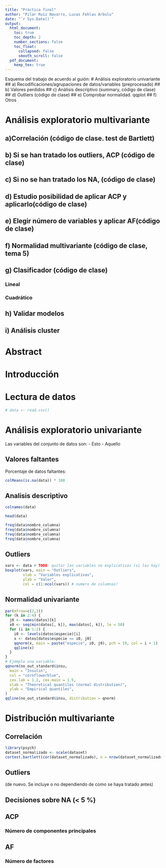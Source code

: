 ```yaml
---
title: "Práctica final"
author: "Pilar Ruiz Navarro, Lucas Fehlau Arbulu"
date: "`r Sys.Date()`"
output:
  html_document: 
    toc: true
    toc_depth: 2
    number_sections: false
    toc_float: 
      collapsed: false
      smooth_scroll: false
  pdf_document:
    keep_tex: true
---
```



Esquema del trabajo de acuerdo al guión:
# Análisis exploratorio univariante
## a) Recodificaciones/agrupaciones de datos/variables (preprocesado)
## b) Valores perdidos
## c) Análisis descriptivo (summary, código de clase)
## d) Outliers (código de clase)
## e) Comprobar normalidad. qqplot
## f) Otros

# Análisis exploratorio multivariante
## a)Correlación (código de clase. test de Bartlett)
## b) Si se han tratado los outliers, ACP (código de clase)
## c) Si no se han tratado los NA, (código de clase)
## d) Estudio posibilidad de aplicar ACP y aplicarlo(código de clase)
## e) Elegir número de variables y aplicar AF(código de clase)
## f) Normalidad multivariante (código de clase, tema 5)
## g) Clasificador (código de clase)
### Lineal
### Cuadrático
## h) Validar modelos 
## i) Análisis cluster


<!-- 
Esquema del trabajo de ejemplo de Prado:
# Preprocesamiento de datos
## Descripción
## Carga de datos
## Valores perdidos
## Análisis exploratorio
## Outliers

# ACP
# AF

# AD
## Lineal
## Cuadrático
-->


# Abstract 
<!-- Opcional, supongo -->


# Introducción


# Lectura de datos

```r
# data <- read.csv()

```


# Análisis exploratorio univariante
Las variables del conjunto de datos son:
- Esto
- Aquello

<!-- Apartado b -->
## Valores faltantes
<!-- b.i) -->
Porcentaje de datos faltantes:
```r
colMeans(is.na(data)) * 100
```

<!-- Si más del 5%, analizar si es completely at random: -->
<!-- Para ello, estudiar la homogeneidad según grupos (NA y no -->
<!-- NA) con otras variables. Si son continuas, con un test de student, si son cualitativas o -->
<!-- discretas con test de independencia Chi-cuadrado, etc. -->
<!-- (Investigar funciones para el contraste de medias como t.test(), etc. del lenguaje R.) -->


<!-- Apartado c analisis descriptivo -->
## Analisis descriptivo
```r
colnames(data)

head(data)

freq(data$nombre_columna)
freq(data$nombre_columna)
freq(data$nombre_columna)
freq(data$nombre_columna)

```
<!-- apartado d  -->
## Outliers
```r
vars <- data # TODO: quitar las variables no explicativas (si las hay)
boxplot(vars, main = "Outliers",
        xlab = "Variables explicativas",
        ylab = "Valor",
        col = c(1:ncol(vars)) # numero de columnas!

```


## Normalidad univariante
<!-- qqplots para variables continuas, etc -->
```r
par(mfrow=c(2,3))
for (k in 2:4) {
  j0 <- names(datos)[k]
  x0 <- seq(min(datos[, k]), max(datos[, k]), le = 50)
  for (i in 1:2) {
    i0 <- levels(datos$especie)[i]
    x <- datos[datos$especie == i0, j0]
    qqnorm(x, main = paste("especie", i0, j0), pch = 19, col = i + 1)
    qqline(x)
  }
}
# Ejemplo una variable:
qqnorm(no_out_standard$insu,
  main = "Insulin",
  col = "cornflowerblue",
  cex.lab = 1.2, cex.main = 1.5,
  xlab = "Theoretical quantiles (normal distribution)",
  ylab = "Empirical quantiles",
)
qqline(no_out_standard$insu, distribution = qnorm)
```



# Distribución multivariante

## Correlación
```r
library(psych)
dataset_normalizado <- scale(dataset)
cortest.bartlett(cor(dataset_normalizado), n = nrow(dataset_normalizado))
```
## Outliers 
(de nuevo. Se incluye o no dependiendo de como se haya tratado antes)

## Decisiones sobre NA (< 5 %)

<!-- apartado d -->
## ACP

### Número de componentes principales

<!-- apartado e -->
## AF

### Número de factores

